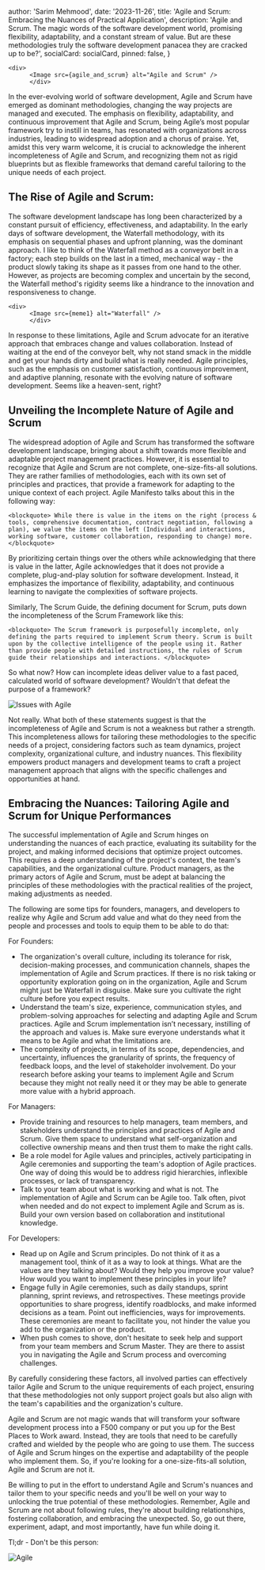 

  author: 'Sarim Mehmood',
  date: '2023-11-26',
  title: 'Agile and Scrum: Embracing the Nuances of Practical Application',
  description:
    'Agile and Scrum. The magic words of the software development world, promising flexibility, adaptability, and a constant stream of value. But are these methodologies truly the software development panacea they are cracked up to be?',
  socialCard: socialCard,
  pinned: false,
}


    <div>
          <Image src={agile_and_scrum} alt="Agile and Scrum" />
          </div>

In the ever-evolving world of software development, Agile and Scrum have emerged as dominant methodologies, changing the way projects are managed and executed. The emphasis on flexibility, adaptability, and continuous improvement that Agile and Scrum, being Agile’s most popular framework try to instill in teams, has resonated with organizations across industries, leading to widespread adoption and a chorus of praise. Yet, amidst this very warm welcome, it is crucial to acknowledge the inherent incompleteness of Agile and Scrum, and recognizing them not as rigid blueprints but as flexible frameworks that demand careful tailoring to the unique needs of each project. 

## The Rise of Agile and Scrum:

The software development landscape has long been characterized by a constant pursuit of efficiency, effectiveness, and adaptability. In the early days of software development, the Waterfall methodology, with its emphasis on sequential phases and upfront planning, was the dominant approach. I like to think of the Waterfall method as a conveyor belt in a factory; each step builds on the last in a timed, mechanical way - the product slowly taking its shape as it passes from one hand to the other. However, as projects are becoming complex and uncertain by the second, the Waterfall method's rigidity seems like a hindrance to the innovation and responsiveness to change.

    <div>
          <Image src={meme1} alt="Waterfall" />
          </div>

In response to these limitations, Agile and Scrum advocate for an iterative approach that embraces change and values collaboration. Instead of waiting at the end of the conveyor belt, why not stand smack in the middle and get your hands dirty and build what is really needed. Agile principles, such as the emphasis on customer satisfaction, continuous improvement, and adaptive planning, resonate with the evolving nature of software development. Seems like a heaven-sent, right?

## Unveiling the Incomplete Nature of Agile and Scrum

The widespread adoption of Agile and Scrum has transformed the software development landscape, bringing about a shift towards more flexible and adaptable project management practices. However, it is essential to recognize that Agile and Scrum are not complete, one-size-fits-all solutions. They are rather families of methodologies, each with its own set of principles and practices, that provide a framework for adapting to the unique context of each project. 
Agile Manifesto talks about this in the following way:

    <blockquote> While there is value in the items on the right (process & tools, comprehensive documentation, contract negotiation, following a plan), we value the items on the left (Individual and interactions, working software, customer collaboration, responding to change) more.</blockquote>

By prioritizing certain things over the others while acknowledging that there is value in the latter, Agile acknowledges that it does not provide a complete, plug-and-play solution for software development. Instead, it emphasizes the importance of flexibility, adaptability, and continuous learning to navigate the complexities of software projects. 

Similarly, The Scrum Guide, the defining document for Scrum, puts down the incompleteness of the Scrum Framework like this:

    <blockquote> The Scrum framework is purposefully incomplete, only defining the parts required to implement Scrum theory. Scrum is built upon by the collective intelligence of the people using it. Rather than provide people with detailed instructions, the rules of Scrum guide their relationships and interactions. </blockquote>

So what now? How can incomplete ideas deliver value to a fast paced, calculated world of software development? Wouldn't that defeat the purpose of a framework?

 <div>
       <Image src={meme2} alt="Issues with Agile" />
          </div>

Not really. What both of these statements suggest is that the incompleteness of Agile and Scrum is not a weakness but rather a strength. This incompleteness allows for tailoring these methodologies to the specific needs of a project, considering factors such as team dynamics, project complexity, organizational culture, and industry nuances. This flexibility empowers product managers and development teams to craft a project management approach that aligns with the specific challenges and opportunities at hand.

## Embracing the Nuances: Tailoring Agile and Scrum for Unique Performances

The successful implementation of Agile and Scrum hinges on understanding the nuances of each practice, evaluating its suitability for the project, and making informed decisions that optimize project outcomes. This requires a deep understanding of the project's context, the team's capabilities, and the organizational culture. Product managers, as the primary actors of Agile and Scrum, must be adept at balancing the principles of these methodologies with the practical realities of the project, making adjustments as needed.

The following are some tips for founders, managers, and developers to realize why Agile and Scrum add value and what do they need from the people and processes and tools to equip them to be able to do that:

For Founders:

- The organization's overall culture, including its tolerance for risk, decision-making processes, and communication channels, shapes the implementation of Agile and Scrum practices. If there is no risk taking or opportunity exploration going on in the organization, Agile and Scrum might just be Waterfall in disguise. Make sure you cultivate the right culture before you expect results. 
- Understand the team's size, experience, communication styles, and problem-solving approaches for selecting and adapting Agile and Scrum practices. Agile and Scrum implementation isn’t necessary, instilling of the approach and values is. Make sure everyone understands what it means to be Agile and what the limitations are.
- The complexity of projects, in terms of its scope, dependencies, and uncertainty, influences the granularity of sprints, the frequency of feedback loops, and the level of stakeholder involvement. Do your research before asking your teams to implement Agile and Scrum because they might not really need it or they may be able to generate more value with a hybrid approach.

For Managers:

- Provide training and resources to help managers, team members, and stakeholders understand the principles and practices of Agile and Scrum. Give them space to understand what self-organization and collective ownership means and then trust them to make the right calls.
- Be a role model for Agile values and principles, actively participating in Agile ceremonies and supporting the team's adoption of Agile practices. One way of doing this would be to address rigid hierarchies, inflexible processes, or lack of transparency.
- Talk to your team about what is working and what is not. The implementation of Agile and Scrum can be Agile too. Talk often, pivot when needed and do not expect to implement Agile and Scrum as is. Build your own version based on collaboration and institutional knowledge.

For Developers:

- Read up on Agile and Scrum principles. Do not think of it as a management tool, think of it as a way to look at things. What are the values are they talking about? Would they help you improve your value? How would you want to implement these principles in your life?
- Engage fully in Agile ceremonies, such as daily standups, sprint planning, sprint reviews, and retrospectives. These meetings provide opportunities to share progress, identify roadblocks, and make informed decisions as a team. Point out inefficiencies, ways for improvements. These ceremonies are meant to facilitate you, not hinder the value you add to the organization or the product.
- When push comes to shove, don't hesitate to seek help and support from your team members and Scrum Master. They are there to assist you in navigating the Agile and Scrum process and overcoming challenges. 

By carefully considering these factors, all involved parties can effectively tailor Agile and Scrum to the unique requirements of each project, ensuring that these methodologies not only support project goals but also align with the team's capabilities and the organization's culture. 

Agile and Scrum are not magic wands that will transform your software development process into a F500 company or put you up for the Best Places to Work award. Instead, they are tools that need to be carefully crafted and wielded by the people who are going to use them. The success of Agile and Scrum hinges on the expertise and adaptability of the people who implement them. So, if you're looking for a one-size-fits-all solution, Agile and Scrum are not it.

Be willing to put in the effort to understand Agile and Scrum's nuances and tailor them to your specific needs and you'll be well on your way to unlocking the true potential of these methodologies. Remember, Agile and Scrum are not about following rules, they're about building relationships, fostering collaboration, and embracing the unexpected. So, go out there, experiment, adapt, and most importantly, have fun while doing it.

Tl;dr - Don't be this person:

   <div>
         <Image src={meme3} alt="Agile" />
          </div>